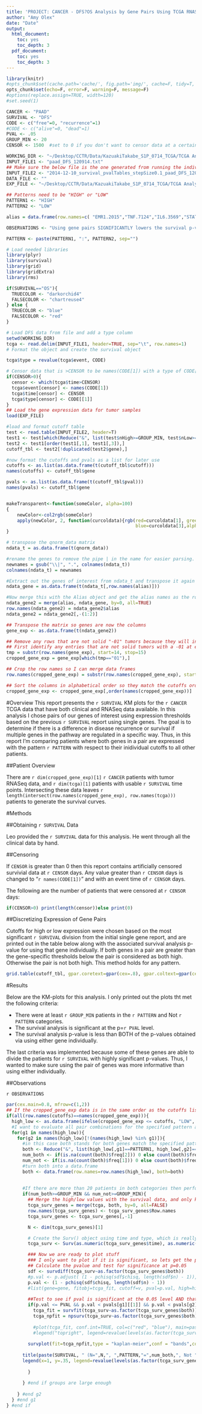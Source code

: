 ```yaml
---
title: 'PROJECT: CANCER - DFS?OS Analysis by Gene Pairs Using TCGA RNASeq Data'
author: "Amy Olex"
date: "Date"
output:
  html_document:
    toc: yes
    toc_depth: 3
  pdf_document:
    toc: yes
    toc_depth: 3
---
```



```r
library(knitr) 
#opts_chunk$set(cache.path='cache/', fig.path='img/', cache=F, tidy=T, fig.keep='high', echo=F, error=F, warning=F, message=F, dpi=300, out.width=700)
opts_chunk$set(echo=F, error=F, warning=F, message=F)
#options(replace.assign=TRUE, width=120)
#set.seed(1)
```

```r
CANCER <- "PAAD"
SURVIVAL <- "DFS"
CODE <- c("free"=0, "recurrence"=1)
#CODE <- c("alive"=0, "dead"=1)
PVAL <- .05
GROUP_MIN <- 20
CENSOR <- 1500  #set to 0 if you don't want to censor data at a certain time point

WORKING_DIR <- "~/Desktop/CCTR/Data/KazuakiTakabe_S1P_0714_TCGA/TCGA Analyses/PAAD_Survival"
INPUT_FILE1 <- "paad_DFS_120914.txt"
## Make sure the below file is the one generated from running the individual analysis using the same censoring parameters!
INPUT_FILE2 <- "2014-12-10_survival_pvalTables_stepSize0.1_paad_DFS_120914.txt"
DATA_FILE <- ""
EXP_FILE <- "~/Desktop/CCTR/Data/KazuakiTakabe_S1P_0714_TCGA/TCGA Analyses/RNAseq_PAAD_all_111914/normalization/paad_111914_tumorOnlySamplesNormalized_n179.RData"

## Patterns need to be "HIGH" or "LOW"
PATTERN1 <- "HIGH"
PATTERN2 <- "LOW"

alias = data.frame(row.names=c( "EMR1.2015","TNF.7124","IL6.3569","STAT3.6774","NFKB1.4790","NFKB2.4791","RELA.5970","PECAM1.5175","LYVE1.10894","SPHK1.8877","SPHK2.56848","S1PR1.1901","S1PR2.9294","S1PR3.1903","S1PR4.8698","S1PR5.53637","ABCC1.4363","ABCG2.9429","SPNS2.124976","FLT1.2321","KDR.3791","FLT4.2324","TIE1.7075","TEK.7010","VEGFA.7422","VEGFC.7424","ANGPT2.285","SGPL1.8879","SPP1.6696", "ABCC11.85320"), alias=c("F4/80","TNF-alpha","IL-6","Stat3","NFkB1","NFkB2","p65","CD31","Lyve-1","SphK1","SphK2","S1PR1","S1PR2","S1PR3","S1PR4","S1PR5","ABCC1","ABCG2","Spns2","VEGFR1","VEGFR2","VEGFR3","Tie1","Tie2","VEGFA","VEGFC","Ang2","S1P-Lyase","SPP1", "ABCC11"))

```

```r
OBSERVATIONS <- "Using gene pairs SIGNIFICANTLY lowers the survival p-values compared to using either gene individually.  Most of the gene pairs have more frequent recurrence when both genes are high; however with the immune response related genes it is flipped in some instances, where gene pairs with higher expression have fewer recurrences.  This might make sense as the immune system is helping to fight off the cancer."

PATTERN <- paste(PATTERN1, ":", PATTERN2, sep="")
```


```r
# Load needed libraries
library(plyr)
library(survival)
library(grid)
library(gridExtra)
library(rms)

if(SURVIVAL=="OS"){
  TRUECOLOR <- "darkorchid4"
  FALSECOLOR <- "chartreuse4"
} else {
  TRUECOLOR <- "blue"
  FALSECOLOR <- "red"
}

# Load DFS data from file and add a type column
setwd(WORKING_DIR)
tcga <- read.delim(INPUT_FILE1, header=TRUE, sep="\t", row.names=1)
# Format the object and create the survival object

tcga$type = revalue(tcga$event, CODE)

# Censor data that is >CENSOR to be names(CODE[1]) with a type of CODE[[1]] and a time of CENSOR
if(CENSOR>0){
  censor <- which(tcga$time>CENSOR)
  tcga$event[censor] <- names(CODE[1])
  tcga$time[censor] <- CENSOR
  tcga$type[censor] <- CODE[[1]]
}
## Load the gene expression data for tumor samples
load(EXP_FILE)

#load and format cutoff table
test <- read.table(INPUT_FILE2, header=T)
test1 <- test[which(Reduce("&", list(test$nHigh>=GROUP_MIN, test$nLow>=GROUP_MIN))),]
test2 <- test1[order(test1[,1], test1[,3]),]
cutoff_tbl <- test2[!duplicated(test2$gene),]

#now format the cutoffs and pvals as a list for later use
cutoffs <- as.list(as.data.frame(t(cutoff_tbl$cutoff)))
names(cutoffs) <- cutoff_tbl$gene

pvals <- as.list(as.data.frame(t(cutoff_tbl$pval)))
names(pvals) <- cutoff_tbl$gene



```

```r
makeTransparent<-function(someColor, alpha=100)
{
    newColor<-col2rgb(someColor)
    apply(newColor, 2, function(curcoldata){rgb(red=curcoldata[1], green=curcoldata[2],
                                                blue=curcoldata[3],alpha=alpha, maxColorValue=255)})
}
```

```r

# transpose the qnorm_data matrix
ndata_t = as.data.frame(t(qnorm_data))

#rename the genes to remove the pipe | in the name for easier parsing.
newnames = gsub("\\|", ".", colnames(ndata_t))
colnames(ndata_t) = newnames

#Extract out the genes of interest from ndata_t and transpose it again at the same time so the genes are in the rows again
ndata_gene = as.data.frame(t(ndata_t[,row.names(alias)]))

#Now merge this with the Alias object and get the alias names as the row names
ndata_gene2 = merge(alias, ndata_gene, by=0, all=TRUE)
row.names(ndata_gene2) = ndata_gene2$alias
ndata_gene2 = ndata_gene2[,-(1:2)]

## Transpose the matrix so genes are now the columns
gene_exp <- as.data.frame(t(ndata_gene2))

## Remove any rows that are not solid "-01" tumors because they will introduce duplicate row names.
## First identify any entries that are not solid tumors with a -01 at end.
tmp = substr(row.names(gene_exp), start=14, stop=15)
cropped_gene_exp = gene_exp[which(tmp=="01"),]

## Crop the row names so I can merge data frames
row.names(cropped_gene_exp) = substr(row.names(cropped_gene_exp), start=1, stop=12)

## Sort the columns in alphabetical order so they match the cutoffs order
cropped_gene_exp <- cropped_gene_exp[,order(names(cropped_gene_exp))]
```


#Overview
This report presents the `r SURVIVAL` KM plots for the `r CANCER` TCGA data that have both clinical and RNASeq data available. In this analysis I chose pairs of our genes of interest using expression thresholds based on the previous `r SURVIVAL` report using single genes.  The goal is to determine if there is a difference in disease recurrence or survival if multiple genes in the pathway are regulated in a specific way.  Thus, in this report I'm comparing patients where both genes in a pair are expressed with the pattern `r PATTERN` with respect to their inidividual cutoffs to all other patients.   

##Patient Overview

There are `r dim(cropped_gene_exp)[1]` `r CANCER` patients with tumor RNASeq data, and `r dim(tcga)[1]` patients with usable `r SURVIVAL` time points. Intersecting these data leaves `r length(intersect(row.names(cropped_gene_exp), row.names(tcga)))` patients to generate the survival curves.

#Methods

##Obtaining `r SURVIVAL` Data

Leo provided the `r SURVIVAL` data for this analysis.  He went through all the clinical data by hand.  

##Censoring

If `CENSOR` is greater than 0 then this report contains artificially censored survivial data at `r CENSOR` days.  Any value greater than `r CENSOR` days is changed to "`r names(CODE[1])`" and with an event time of `r CENSOR` days.  

The following are the number of patients that were censored at `r CENSOR` days:
```r
if(CENSOR>0) print(length(censor))else print(0)
```


##Discretizing Expression of Gene Pairs

Cutoffs for high or low expression were chosen based on the most significant `r SURVIVAL` division from the initial single gene report, and are printed out in the table below along with the associated survival analysis p-value for using that gene individually. If both genes in a pair are greater than the gene-specific thresholds below the pair is considered as both high.  Otherwise the pair is not both high. This method holds for any pattern.  

```r
grid.table(cutoff_tbl, gpar.coretext=gpar(cex=.8), gpar.coltext=gpar(cex=.8, fontface="bold"))
```

#Results

Below are the KM-plots for this analysis.  I only printed out the plots tht met the following criteria:

 - There were at least `r GROUP_MIN` patients in the `r PATTERN` and Not `r PATTERN` categories.
 - The survival analysis is significant at the p=`r PVAL` level.
 - The survival analysis p-value is less than BOTH of the p-values obtained via using either gene individually.

The last criteria was implemented because some of these genes are able to divide the patients for `r SURVIVAL` with highly significant p-values.  Thus, I wanted to make sure using the pair of genes was more informative than using either individually.  

##Observations

`r OBSERVATIONS`


```r
par(cex.main=0.8, mfrow=c(1,2))
## If the cropped_gene_exp data is in the same order as the cutoffs list, then start creating high/low matrix for gene pairs
if(all(row.names(cutoffs)==names(cropped_gene_exp))){
  high_low <- as.data.frame(ifelse(cropped_gene_exp <= cutoffs, "LOW", "HIGH"))
  #I want to evaluate all pair combinations for the specified pattern and see if the survival curve is significant or not.
  for(g1 in names(high_low)){
    for(g2 in names(high_low)[!(names(high_low) %in% g1)]){
      #in this case both stands for both genes match the specified pattern.  This can change to a both low or one high one low etc.
      both <- Reduce("&", list(high_low[,g1]==PATTERN1, high_low[,g2]==PATTERN2))
      num_both <- if(is.na(count(both)$freq[2])) 0 else count(both)$freq[2]
      num_not <- if(is.na(count(both)$freq[1])) 0 else count(both)$freq[1]
      #turn both into a data.frame
      both <- data.frame(row.names=row.names(high_low), both=both)
      
      
      #If there are more than 20 patients in both categories then perform the survival analysis
      if(num_both>=GROUP_MIN && num_not>=GROUP_MIN){
        ## Merge the high/low values with the survival data, and only keep those that are in both sets (N=206)
        tcga_surv_genes = merge(tcga, both, by=0, all=FALSE)
        row.names(tcga_surv_genes) <- tcga_surv_genes$Row.names
        tcga_surv_genes <- tcga_surv_genes[,-1]

        N <- dim(tcga_surv_genes)[1]

        # Create the Surv() object using time and type, which is really DFS status.
        tcga_surv <- Surv(as.numeric(tcga_surv_genes$time), as.numeric(tcga_surv_genes$type))

        ### Now we are ready to plot stuff
        ### I only want to plot if it is significant, so lets get the pvalues first.
        ## Calculate the pvalue and test for significance at p=0.05
        sdf <- survdiff(tcga_surv~as.factor(tcga_surv_genes$both))
        #p.val <- p.adjust( (1 - pchisq(sdf$chisq, length(sdf$n) - 1)), method="fdr", n=dim(alias)[1] )
        p.val <- (1 - pchisq(sdf$chisq, length(sdf$n) - 1))
        #list(gene=gene, fitobj=tcga_fit, cutoff=v, pval=p.val, high=highN, low=lowN)
        
        ##Test to see if pval is significant at the 0.05 level AND that it is more significant than BOTH of the individual pvals, and plot if yes.
        if(p.val <= PVAL && p.val < pvals[g1][[1]] && p.val < pvals[g2][[1]]){
          tcga_fit = survfit(tcga_surv~as.factor(tcga_surv_genes$both))
          tcga_npfit = npsurv(tcga_surv~as.factor(tcga_surv_genes$both))
          
          #plot(tcga_fit, conf.int=TRUE, col=c("red", "blue"), main=paste(SURVIVAL, " (N=",N,", ",PATTERN,"=",num_both,", Not ",PATTERN,"=",num_not,")\nGene Pair:", g1, "(", round(cutoffs[g1][[1]], 2),"):", g2, "(", round(cutoffs[g2][[1]], 2), ")\nUncorrected P-value = ", round(p.val, 5), sep=""), xlab="days to event", ylab="% Patients")
          #legend("topright", legend=revalue(levels(as.factor(tcga_surv_genes$both)), c("FALSE"=paste("Not ", PATTERN, sep=""), "TRUE"=PATTERN) ), col=c("red", "blue"), lty=1)
          
        survplot(fit=tcga_npfit,type = "kaplan-meier",conf = "bands",col.fill=c(makeTransparent(FALSECOLOR, alpha=30), makeTransparent(TRUECOLOR, alpha=30)),label.curves = TRUE,levels.only = TRUE,time.inc = 250,dots = FALSE, n.risk = TRUE, sep.n.risk=.055, cex.n.risk=.8, adj.n.risk=.5, col=c(FALSECOLOR, TRUECOLOR), lty=1, lwd=2, xlab="days to event", ylab="% Patients")
      
      title(paste(SURVIVAL, " (N=",N,", ",PATTERN,"=",num_both,", Not ",PATTERN,"=",num_not,")\nGene Pair:", g1, "(", round(cutoffs[g1][[1]], 2),"):", g2, "(", round(cutoffs[g2][[1]], 2), ")\nUncorrected P-value = ", round(p.val, 5), sep=""))
      legend(x=1, y=.35, legend=revalue(levels(as.factor(tcga_surv_genes$both)), c("FALSE"=paste("Not ", PATTERN, sep=""), "TRUE"=PATTERN) ), col=c(FALSECOLOR, TRUECOLOR), lty=1, lwd=3, seg.len=1, cex=.7)
  
        }
        
      } #end if groups are large enough
      
    } #end g2
  } #end g1
} #end if

```


